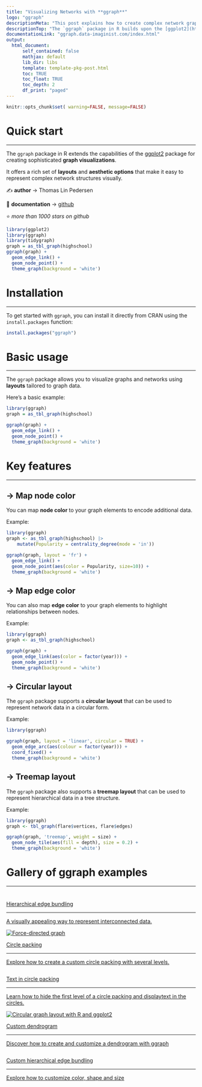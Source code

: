 ```yaml
---
title: "Visualizing Networks with **ggraph**"
logo: "ggraph"
descriptionMeta: "This post explains how to create complex network graphs using the ggraph package in R. It provides several reproducible examples with explanation and R code."
descriptionTop: "The `ggraph` package in R builds upon the [ggplot2](https://r-graph-gallery.com/ggplot2-package.html) package, enabling advanced **graph and network visualizations**.<br/>This post explores the **key features** of `ggraph` through a series of **graph visualization examples**."
documentationLink: "ggraph.data-imaginist.com/index.html"
output:
  html_document:
      self_contained: false
      mathjax: default
      lib_dir: libs
      template: template-pkg-post.html
      toc: TRUE
      toc_float: TRUE
      toc_depth: 2
      df_print: "paged"
---
```


```r
knitr::opts_chunk$set( warning=FALSE, message=FALSE)
```

<div class="container">

# Quick start
***
The `ggraph` package in R extends the capabilities of the [ggplot2](https://r-graph-gallery.com/ggplot2-package.html) package for creating sophisticated **graph visualizations**.

<div class = "row">

<div class = "col-md-5  col-sm-12 align-self-center">

It offers a rich set of **layouts** and **aesthetic options** that make it easy to represent complex network structures visually.

✍️ **author** &rarr; Thomas Lin Pedersen

📘 **documentation** &rarr; [github](https://ggraph.data-imaginist.com/index.html)

⭐️ *more than 1000 stars on github*
</div>

<div class = "col-md-7  col-sm-12">
```r
library(ggplot2)
library(ggraph)
library(tidygraph)
graph = as_tbl_graph(highschool)
ggraph(graph) +
  geom_edge_link() +
  geom_node_point() +
  theme_graph(background = 'white')
```
</div>
</div>

# Installation
***
To get started with `ggraph`, you can install it directly from CRAN using the `install.packages` function:

```r
install.packages("ggraph")
```

# Basic usage 
***

The `ggraph` package allows you to visualize graphs and networks using **layouts** tailored to graph data.

Here's a basic example:

```r
library(ggraph)
graph = as_tbl_graph(highschool)

ggraph(graph) +
  geom_edge_link() +
  geom_node_point() +
  theme_graph(background = 'white')
```

# Key features
***

## &rarr; Map node color
You can map **node color** to your graph elements to encode additional data.

Example:

```r
library(ggraph)
graph <- as_tbl_graph(highschool) |> 
    mutate(Popularity = centrality_degree(mode = 'in'))

ggraph(graph, layout = 'fr') +
  geom_edge_link() +
  geom_node_point(aes(color = Popularity, size=10)) +
  theme_graph(background = 'white')
```

## &rarr; Map edge color
You can also map **edge color** to your graph elements to highlight relationships between nodes.

Example:

```r
library(ggraph)
graph <- as_tbl_graph(highschool)

ggraph(graph) +
  geom_edge_link(aes(color = factor(year))) +
  geom_node_point() +
  theme_graph(background = 'white')
```

## &rarr; Circular layout
The `ggraph` package supports a **circular layout** that can be used to represent network data in a circular form.

Example:

```r
library(ggraph)

ggraph(graph, layout = 'linear', circular = TRUE) + 
  geom_edge_arc(aes(colour = factor(year))) + 
  coord_fixed() +
  theme_graph(background = 'white')
```

## &rarr; Treemap layout
The `ggraph` package also supports a **treemap layout** that can be used to represent hierarchical data in a tree structure.

Example:

```r
library(ggraph)
graph <- tbl_graph(flare$vertices, flare$edges)

ggraph(graph, 'treemap', weight = size) + 
  geom_node_tile(aes(fill = depth), size = 0.2) +
  theme_graph(background = 'white')
```


# Gallery of ggraph examples
***

<section class=bg id=portfolio style=padding-top:10px><div class=container><div class=row id=portfolio-items><div class="portfolio-item col-sm-6 col-md-6"><a class=portfolio-link href=../311-add-labels-to-hierarchical-edge-bundling.html><div class=portfolio-hover><div class=portfolio-hover-content><p>Hierarchical edge bundling</p><hr><p class=explanation_portfolio>A visually appealing way to represent interconnected data.</p></div></div><img alt="Force-directed graph" class="img-fluid imgOfPortfolio"src=../img/graph/311-add-labels-to-hierarchical-edge-bundling.png></a></div><div class="portfolio-item col-sm-6 col-md-6"><a class=portfolio-link href=../314-custom-circle-packing-with-several-levels.html><div class=portfolio-hover><div class=portfolio-hover-content><p>Circle packing<hr><p class=explanation_portfolio>Explore how to create a custom circle packing with several levels.</div></div><img alt="" class="img-fluid imgOfPortfolio" src=../img/graph/314-custom-circle-packing-with-several-levels1.png></a></div><div class="portfolio-item col-sm-6 col-md-6"><a class=portfolio-link href=../315-hide-first-level-in-circle-packing.html><div class=portfolio-hover><div class=portfolio-hover-content><p>Text in circle packing<hr><p class=explanation_portfolio>Learn how to hide the first level of a circle packing and displaytext in the circles.</div></div><img alt="Circular graph layout with R and ggplot2" class="img-fluid imgOfPortfolio"src=../img/graph/315-hide-first-level-in-circle-packing2.png></a></div><div class="portfolio-item col-sm-6 col-md-6"><div class=portfolio-item><a class=portfolio-link href=../335-custom-ggraph-dendrogram.html><div class=portfolio-hover><div class=portfolio-hover-content><p>Custom dendrogram<hr><p class=explanation_portfolio>Discover how to create and customize a dendrogram with ggraph</div></div><img alt="" class="img-fluid imgOfPortfolio" src=../img/graph/335-custom-ggraph-dendrogram.png></a></div></div><div class="portfolio-item col-sm-6 col-md-6"><div class=portfolio-item><a class=portfolio-link href=../339-circular-dendrogram-with-ggraph.html><div class=portfolio-hover><div class=portfolio-hover-content><p>Custom hierarchical edge bundling<hr><p class=explanation_portfolio>Explore how to customize color, shape and size</div></div><img alt="" class="img-fluid imgOfPortfolio" src=../img/graph/339-circular-dendrogram-with-ggraph.png></a></div></div></div></div></section>

<!-- Close container -->
</div>